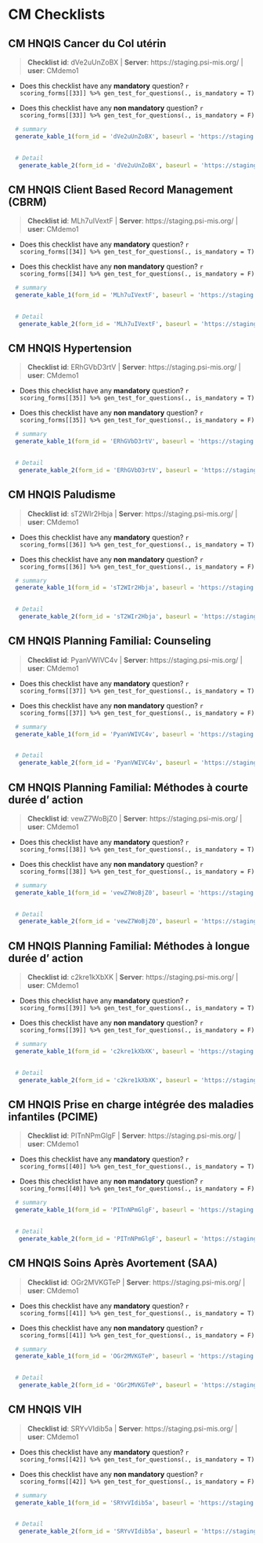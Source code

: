 # CM Checklists {#CM}


## CM HNQIS Cancer du Col utérin 

    
>__Checklist id__: dVe2uUnZoBX   | __Server__: https://staging.psi-mis.org/ | __user__: CMdemo1 


    
- Does this checklist have any __mandatory__ question? `r scoring_forms[[33]] %>% gen_test_for_questions(., is_mandatory = T)`
    
- Does this checklist have any __non mandatory__ question? `r scoring_forms[[33]] %>% gen_test_for_questions(., is_mandatory = F)`

```r

  # summary
  generate_kable_1(form_id = 'dVe2uUnZoBX', baseurl = 'https://staging.psi-mis.org/')
  

  # Detail
   generate_kable_2(form_id = 'dVe2uUnZoBX', baseurl = 'https://staging.psi-mis.org/', ignore_text = T, ignore_parent = T, ignore_real_or_simulated = T)


```

## CM HNQIS Client Based Record Management (CBRM) 

    
>__Checklist id__: MLh7uIVextF   | __Server__: https://staging.psi-mis.org/ | __user__: CMdemo1 


    
- Does this checklist have any __mandatory__ question? `r scoring_forms[[34]] %>% gen_test_for_questions(., is_mandatory = T)`
    
- Does this checklist have any __non mandatory__ question? `r scoring_forms[[34]] %>% gen_test_for_questions(., is_mandatory = F)`

```r

  # summary
  generate_kable_1(form_id = 'MLh7uIVextF', baseurl = 'https://staging.psi-mis.org/')
  

  # Detail
   generate_kable_2(form_id = 'MLh7uIVextF', baseurl = 'https://staging.psi-mis.org/', ignore_text = T, ignore_parent = T, ignore_real_or_simulated = T)


```

## CM HNQIS Hypertension 

    
>__Checklist id__: ERhGVbD3rtV   | __Server__: https://staging.psi-mis.org/ | __user__: CMdemo1 


    
- Does this checklist have any __mandatory__ question? `r scoring_forms[[35]] %>% gen_test_for_questions(., is_mandatory = T)`
    
- Does this checklist have any __non mandatory__ question? `r scoring_forms[[35]] %>% gen_test_for_questions(., is_mandatory = F)`

```r

  # summary
  generate_kable_1(form_id = 'ERhGVbD3rtV', baseurl = 'https://staging.psi-mis.org/')
  

  # Detail
   generate_kable_2(form_id = 'ERhGVbD3rtV', baseurl = 'https://staging.psi-mis.org/', ignore_text = T, ignore_parent = T, ignore_real_or_simulated = T)


```

## CM HNQIS Paludisme 

    
>__Checklist id__: sT2WIr2Hbja   | __Server__: https://staging.psi-mis.org/ | __user__: CMdemo1 


    
- Does this checklist have any __mandatory__ question? `r scoring_forms[[36]] %>% gen_test_for_questions(., is_mandatory = T)`
    
- Does this checklist have any __non mandatory__ question? `r scoring_forms[[36]] %>% gen_test_for_questions(., is_mandatory = F)`

```r

  # summary
  generate_kable_1(form_id = 'sT2WIr2Hbja', baseurl = 'https://staging.psi-mis.org/')
  

  # Detail
   generate_kable_2(form_id = 'sT2WIr2Hbja', baseurl = 'https://staging.psi-mis.org/', ignore_text = T, ignore_parent = T, ignore_real_or_simulated = T)


```

## CM HNQIS Planning Familial: Counseling 

    
>__Checklist id__: PyanVWIVC4v   | __Server__: https://staging.psi-mis.org/ | __user__: CMdemo1 


    
- Does this checklist have any __mandatory__ question? `r scoring_forms[[37]] %>% gen_test_for_questions(., is_mandatory = T)`
    
- Does this checklist have any __non mandatory__ question? `r scoring_forms[[37]] %>% gen_test_for_questions(., is_mandatory = F)`

```r

  # summary
  generate_kable_1(form_id = 'PyanVWIVC4v', baseurl = 'https://staging.psi-mis.org/')
  

  # Detail
   generate_kable_2(form_id = 'PyanVWIVC4v', baseurl = 'https://staging.psi-mis.org/', ignore_text = T, ignore_parent = T, ignore_real_or_simulated = T)


```

## CM HNQIS Planning Familial: Méthodes à courte durée d' action 

    
>__Checklist id__: vewZ7WoBjZ0   | __Server__: https://staging.psi-mis.org/ | __user__: CMdemo1 


    
- Does this checklist have any __mandatory__ question? `r scoring_forms[[38]] %>% gen_test_for_questions(., is_mandatory = T)`
    
- Does this checklist have any __non mandatory__ question? `r scoring_forms[[38]] %>% gen_test_for_questions(., is_mandatory = F)`

```r

  # summary
  generate_kable_1(form_id = 'vewZ7WoBjZ0', baseurl = 'https://staging.psi-mis.org/')
  

  # Detail
   generate_kable_2(form_id = 'vewZ7WoBjZ0', baseurl = 'https://staging.psi-mis.org/', ignore_text = T, ignore_parent = T, ignore_real_or_simulated = T)


```

## CM HNQIS Planning Familial: Méthodes à longue durée d' action 

    
>__Checklist id__: c2kre1kXbXK   | __Server__: https://staging.psi-mis.org/ | __user__: CMdemo1 


    
- Does this checklist have any __mandatory__ question? `r scoring_forms[[39]] %>% gen_test_for_questions(., is_mandatory = T)`
    
- Does this checklist have any __non mandatory__ question? `r scoring_forms[[39]] %>% gen_test_for_questions(., is_mandatory = F)`

```r

  # summary
  generate_kable_1(form_id = 'c2kre1kXbXK', baseurl = 'https://staging.psi-mis.org/')
  

  # Detail
   generate_kable_2(form_id = 'c2kre1kXbXK', baseurl = 'https://staging.psi-mis.org/', ignore_text = T, ignore_parent = T, ignore_real_or_simulated = T)


```

## CM HNQIS Prise en charge intégrée des maladies infantiles (PCIME) 

    
>__Checklist id__: PITnNPmGlgF   | __Server__: https://staging.psi-mis.org/ | __user__: CMdemo1 


    
- Does this checklist have any __mandatory__ question? `r scoring_forms[[40]] %>% gen_test_for_questions(., is_mandatory = T)`
    
- Does this checklist have any __non mandatory__ question? `r scoring_forms[[40]] %>% gen_test_for_questions(., is_mandatory = F)`

```r

  # summary
  generate_kable_1(form_id = 'PITnNPmGlgF', baseurl = 'https://staging.psi-mis.org/')
  

  # Detail
   generate_kable_2(form_id = 'PITnNPmGlgF', baseurl = 'https://staging.psi-mis.org/', ignore_text = T, ignore_parent = T, ignore_real_or_simulated = T)


```

## CM HNQIS Soins Après Avortement (SAA) 

    
>__Checklist id__: OGr2MVKGTeP   | __Server__: https://staging.psi-mis.org/ | __user__: CMdemo1 


    
- Does this checklist have any __mandatory__ question? `r scoring_forms[[41]] %>% gen_test_for_questions(., is_mandatory = T)`
    
- Does this checklist have any __non mandatory__ question? `r scoring_forms[[41]] %>% gen_test_for_questions(., is_mandatory = F)`

```r

  # summary
  generate_kable_1(form_id = 'OGr2MVKGTeP', baseurl = 'https://staging.psi-mis.org/')
  

  # Detail
   generate_kable_2(form_id = 'OGr2MVKGTeP', baseurl = 'https://staging.psi-mis.org/', ignore_text = T, ignore_parent = T, ignore_real_or_simulated = T)


```

## CM HNQIS VIH 

    
>__Checklist id__: SRYvVIdib5a   | __Server__: https://staging.psi-mis.org/ | __user__: CMdemo1 


    
- Does this checklist have any __mandatory__ question? `r scoring_forms[[42]] %>% gen_test_for_questions(., is_mandatory = T)`
    
- Does this checklist have any __non mandatory__ question? `r scoring_forms[[42]] %>% gen_test_for_questions(., is_mandatory = F)`

```r

  # summary
  generate_kable_1(form_id = 'SRYvVIdib5a', baseurl = 'https://staging.psi-mis.org/')
  

  # Detail
   generate_kable_2(form_id = 'SRYvVIdib5a', baseurl = 'https://staging.psi-mis.org/', ignore_text = T, ignore_parent = T, ignore_real_or_simulated = T)


```
